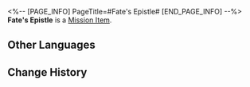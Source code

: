 <%-- [PAGE_INFO]
PageTitle=#Fate's Epistle#
[END_PAGE_INFO] --%>
{{Item Infobox
|id          = 140440
|image       = Item Fate's Epistle.png{{subst:void|<!--$UPLOAD:<<SpriteOutput/ItemFigures/140440.png>-<Item Fate's Epistle.png>-<Item Icons>>-->}}
|type        = Mission Item
|invCategory = Missions
|rarity      = 3
|effect      = 
|description = The parting gift from Black Swan.<br />A tiny card numbered 'Zero,' seemingly absent from Black Swan's collection.<br />In the card's art, she casts her gaze into the mist of destiny.
}}
{{Description|''"If one day you have unfortunately sunk into the Memory Zone's deep seas without a Memokeeper by yourself &mdash; it will guide you out on my behalf."''}}
'''Fate's Epistle''' is a [[Mission Item]].

==Other Languages==
{{Other Languages
|en   = Fate's Epistle
|zhs  = 命运之谕示
|zht  = 命運之諭示
|ja   = 運命の啓示
|ko   = 운명의 지시
|es   = Epístola del Destino
|fr   = Carte du destin
|ru   = Послание судьбы
|th   = คำแนะนำของโชคชะตา
|vi   = Thông Điệp Vận Mệnh
|de   = Schicksalsbrief
|id   = Petunjuk Takdir
|pt   = Epístola do Destino
}}

==Change History==
{{Change History|2.1}}